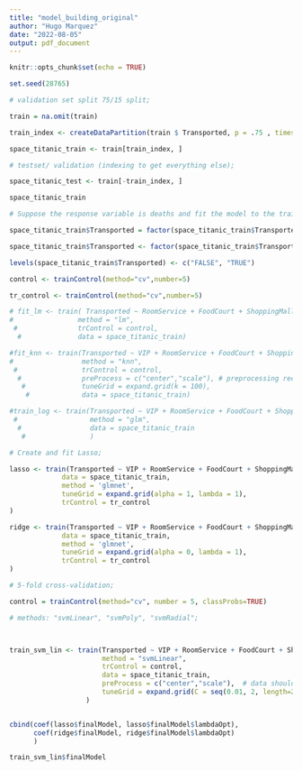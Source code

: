 ```yaml
---
title: "model_building_original"
author: "Hugo Marquez"
date: "2022-08-05"
output: pdf_document
---
```


```r
knitr::opts_chunk$set(echo = TRUE)
```

```r
set.seed(28765)

# validation set split 75/15 split;

train = na.omit(train)

train_index <- createDataPartition(train $ Transported, p = .75 , times = 1)$Resample1 # our training set (accessˆ);

space_titanic_train <- train[train_index, ]

# testset/ validation (indexing to get everything else);

space_titanic_test <- train[-train_index, ]

space_titanic_train

```



```r
# Suppose the response variable is deaths and fit the model to the training data; # using drivers as predictor for a linear model;

space_titanic_train$Transported = factor(space_titanic_train$Transported)

space_titanic_train$Transported <- factor(space_titanic_train$Transported, levels = c("FALSE","TRUE"))

levels(space_titanic_train$Transported) <- c("FALSE", "TRUE")

control <- trainControl(method="cv",number=5)

tr_control <- trainControl(method="cv",number=5)

# fit_lm <- train( Transported ~ RoomService + FoodCourt + ShoppingMall + Spa,
#                method = "lm",
 #               trControl = control,
  #              data = space_titanic_train)

#fit_knn <- train(Transported ~ VIP + RoomService + FoodCourt + ShoppingMall + Spa,
#                 method = "knn",
 #                trControl = control,
  #               preProcess = c("center","scale"), # preprocessing recommended for KNN
   #              tuneGrid = expand.grid(k = 100),
    #             data = space_titanic_train)

#train_log <- train(Transported ~ VIP + RoomService + FoodCourt + ShoppingMall + Spa, 
 #                  method = "glm", 
  #                 data = space_titanic_train
   #                )

# Create and fit Lasso;

lasso <- train(Transported ~ VIP + RoomService + FoodCourt + ShoppingMall + Spa,
             data = space_titanic_train,
             method = 'glmnet', 
             tuneGrid = expand.grid(alpha = 1, lambda = 1),
             trControl = tr_control 
) 

ridge <- train(Transported ~ VIP + RoomService + FoodCourt + ShoppingMall + Spa,
             data = space_titanic_train,
             method = 'glmnet', 
             tuneGrid = expand.grid(alpha = 0, lambda = 1),
             trControl = tr_control 
)

# 5-fold cross-validation;

control = trainControl(method="cv", number = 5, classProbs=TRUE)

# methods: "svmLinear", "svmPoly", "svmRadial";



train_svm_lin <- train(Transported ~ VIP + RoomService + FoodCourt + ShoppingMall + Spa ,
                       method = "svmLinear", 
                       trControl = control,  
                       data = space_titanic_train,
                       preProcess = c("center","scale"),  # data should be preprocessed for SVM
                       tuneGrid = expand.grid(C = seq(0.01, 2, length=20))  # tuning parameters go here
                   )


cbind(coef(lasso$finalModel, lasso$finalModel$lambdaOpt),
      coef(ridge$finalModel, ridge$finalModel$lambdaOpt)
      )

train_svm_lin$finalModel

```




